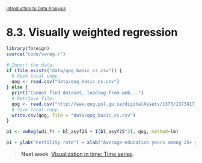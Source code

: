 <style>@import url(style.css);</style>
<small>[Introduction to Data Analysis](index.html)</small>

# 8.3. Visually weighted regression

```r
library(foreign)
source("code/vwreg.r")
```

```r
# Import the data.
if (file.exists("data/qog_basic_cs.csv")) {
  # Open local copy.
  qog <- read.csv("data/qog_basic_cs.csv")
} else {
  print("Cannot find dataset, loading from web...")
  # Retrieve file.
  qog <- read.csv("http://www.qog.pol.gu.se/digitalAssets/1373/1373417_qog_basic_cs_csv_120608.csv", header = FALSE)
  # Save local copy.
  write.csv(qog, file = "data/qog_basic_cs.csv")
}
```

```r
p1 <- vwReg(wdi_fr ~ bl_asyf25 + I(bl_asyf25^2), qog, method=lm)
```

```r
p1 + ylab("Fertility rate") + xlab("Average education years among 25+ year-old females")
```

> __Next week__: [Visualization in time: Time series](90_ts.html).
